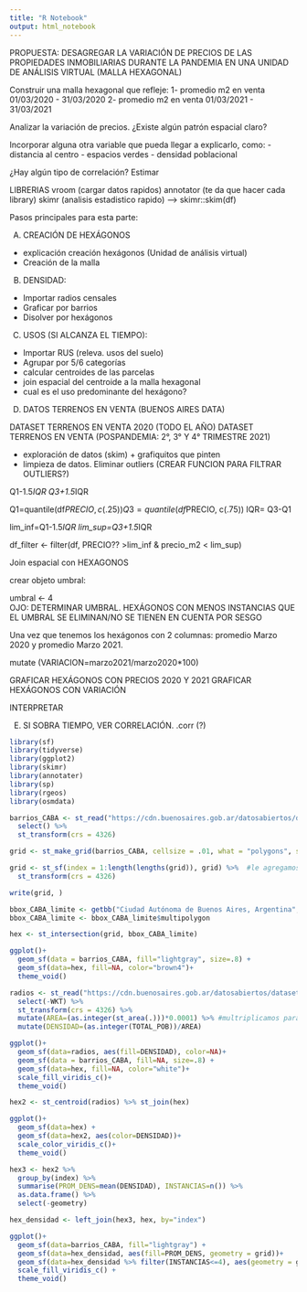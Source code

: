 ```yaml
---
title: "R Notebook"
output: html_notebook
---
```


PROPUESTA:
DESAGREGAR LA VARIACIÓN DE PRECIOS DE LAS PROPIEDADES INMOBILIARIAS DURANTE LA PANDEMIA EN UNA UNIDAD DE ANÁLISIS VIRTUAL (MALLA HEXAGONAL)

Construir una malla hexagonal que refleje: 
    1- promedio m2 en venta 01/03/2020 - 31/03/2020
    2- promedio m2 en venta 01/03/2021 - 31/03/2021
  
  Analizar la variación de precios.
  ¿Existe algún patrón espacial claro? 


Incorporar alguna otra variable que pueda llegar a explicarlo, como: 
    - distancia al centro
    - espacios verdes
    - densidad poblacional
    
¿Hay algún tipo de correlación? Estimar 



LIBRERIAS
vroom (cargar datos rapidos)
annotator (te da que hacer cada library)
skimr (analisis estadistico rapido) ---> skimr::skim(df)



Pasos principales para esta parte:

A) CREACIÓN DE HEXÁGONOS
  - explicación creación hexágonos (Unidad de análisis virtual)
  - Creación de la malla


B) DENSIDAD: 
  - Importar radios censales 
  - Graficar por barrios
  - Disolver por hexágonos


C) USOS (SI ALCANZA EL TIEMPO): 
  - Importar RUS (releva. usos del suelo)
  - Agrupar por 5/6 categorías
  - calcular centroides de las parcelas 
  - join espacial del centroide a la malla hexagonal
  - cual es el uso predominante del hexágono?
  
  
D) DATOS TERRENOS EN VENTA (BUENOS AIRES DATA)

  DATASET TERRENOS EN VENTA 2020 (TODO EL AÑO)
  DATASET TERRENOS EN VENTA (POSPANDEMIA: 2°, 3° Y 4° TRIMESTRE 2021)
  
  - exploración de datos (skim) + grafiquitos que pinten
  - limpieza de datos. Eliminar outliers (CREAR FUNCION PARA FILTRAR OUTLIERS?)
  
  Q1-1.5*IQR
  Q3+1.5*IQR
  
Q1=quantile(df$PRECIO, c(.25))
Q3=quantile(df$PRECIO, c(.75))
IQR= Q3-Q1

lim_inf=Q1-1.5*IQR
lim_sup=Q3+1.5*IQR
  
df_filter <- filter(df, PRECIO?? >lim_inf & precio_m2 < lim_sup)

Join espacial con HEXAGONOS 


crear objeto umbral:

umbral <- 4     
OJO: DETERMINAR UMBRAL. HEXÁGONOS CON MENOS INSTANCIAS QUE EL UMBRAL SE ELIMINAN/NO SE TIENEN EN CUENTA POR SESGO

Una vez que tenemos los hexágonos con 2 columnas: promedio Marzo 2020 y promedio Marzo 2021. 

mutate (VARIACION=marzo2021/marzo2020*100) 

GRAFICAR HEXÁGONOS CON PRECIOS 2020 Y 2021
GRAFICAR HEXÁGONOS CON VARIACIÓN 

INTERPRETAR


E) SI SOBRA TIEMPO, VER CORRELACIÓN. .corr (?)

 
  
  
```r
library(sf)
library(tidyverse)
library(ggplot2)
library(skimr)
library(annotater)
library(sp)
library(rgeos)
library(osmdata)
```

```r
barrios_CABA <- st_read("https://cdn.buenosaires.gob.ar/datosabiertos/datasets/barrios/barrios.geojson") %>% 
  select() %>% 
  st_transform(crs = 4326)
```

```r
grid <- st_make_grid(barrios_CABA, cellsize = .01, what = "polygons", square = FALSE)

grid <- st_sf(index = 1:length(lengths(grid)), grid) %>%  #le agregamos un índice
  st_transform(crs = 4326)
```

```r
write(grid, )
```



```r
bbox_CABA_limite <- getbb("Ciudad Autónoma de Buenos Aires, Argentina", format_out = "sf_polygon")
bbox_CABA_limite <- bbox_CABA_limite$multipolygon
```


```r
hex <- st_intersection(grid, bbox_CABA_limite)
```


```r
ggplot()+
  geom_sf(data = barrios_CABA, fill="lightgray", size=.8) + 
  geom_sf(data=hex, fill=NA, color="brown4")+
  theme_void()
```

```r
radios <- st_read("https://cdn.buenosaires.gob.ar/datosabiertos/datasets/informacion-censal-por-radio/caba_radios_censales.geojson") %>% 
  select(-WKT) %>% 
  st_transform(crs = 4326) %>% 
  mutate(AREA=(as.integer(st_area(.)))*0.0001) %>% #multriplicamos para convertir de m2 a ha
  mutate(DENSIDAD=(as.integer(TOTAL_POB))/AREA)
```

```r
ggplot()+
  geom_sf(data=radios, aes(fill=DENSIDAD), color=NA)+
  geom_sf(data = barrios_CABA, fill=NA, size=.8) + 
  geom_sf(data=hex, fill=NA, color="white")+
  scale_fill_viridis_c()+
  theme_void()
```



```r
hex2 <- st_centroid(radios) %>% st_join(hex)
```


```r
ggplot()+
  geom_sf(data=hex) +
  geom_sf(data=hex2, aes(color=DENSIDAD))+
  scale_color_viridis_c()+
  theme_void()
```
```r
hex3 <- hex2 %>% 
  group_by(index) %>% 
  summarise(PROM_DENS=mean(DENSIDAD), INSTANCIAS=n()) %>% 
  as.data.frame() %>% 
  select(-geometry)
```

```r
hex_densidad <- left_join(hex3, hex, by="index")
```

```r
ggplot()+
  geom_sf(data=barrios_CABA, fill="lightgray") +
  geom_sf(data=hex_densidad, aes(fill=PROM_DENS, geometry = grid))+
  geom_sf(data=hex_densidad %>% filter(INSTANCIAS<=4), aes(geometry = grid), fill="red")+
  scale_fill_viridis_c() +
  theme_void()
```
 
 
